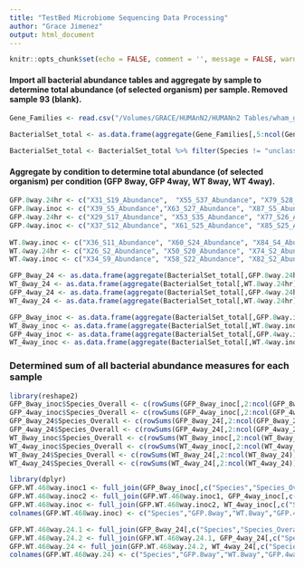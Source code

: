 ```yaml
---
title: "TestBed Microbiome Sequencing Data Processing"
author: "Grace Jimenez"
output: html_document
---
```


```r
knitr::opts_chunk$set(echo = FALSE, comment = '', message = FALSE, warning = FALSE)
```

#### Import all bacterial abundance tables and aggregate by sample to determine total abundance (of selected organism) per sample.  Removed sample 93 (blank).
```r
Gene_Families <- read.csv("/Volumes/GRACE/HUMAnN2/HUMANn2 Tables/wham_genefamilies.csv")

BacterialSet_total <- as.data.frame(aggregate(Gene_Families[,5:ncol(Gene_Families)], by=list(Species=Gene_Families$Species), FUN=sum))

BacterialSet_total <- BacterialSet_total %>% filter(Species != "unclassified") %>% select(-c(X93_S11_Abundance)) %>% replace(., is.na(.), 0)
```

#### Aggregate by condition to determine total abundance (of selected organism) per condition (GFP 8way, GFP 4way, WT 8way, WT 4way). 
```r
GFP.8way.24hr <- c("X31_S19_Abundance",  "X55_S37_Abundance", "X79_S28_Abundance", "X103_S33_Abundance")
GFP.8way.inoc <- c("X39_S5_Abundance","X63_S27_Abundance", "X87_S5_Abundance")
GFP.4way.24hr <- c("X29_S17_Abundance", "X53_S35_Abundance", "X77_S26_Abundance", "X101_S31_Abundance")
GFP.4way.inoc <- c("X37_S12_Abundance", "X61_S25_Abundance", "X85_S25_Abundance" )
                                                                                                                 WT.8way.24hr <- c("X28_S16_Abundance", "X52_S34_Abundance", "X76_S25_Abundance", "X100_S30_Abundance") 
WT.8way.inoc <- c("X36_S11_Abundance", "X60_S24_Abundance", "X84_S4_Abundance")
WT.4way.24hr <- c("X26_S2_Abundance", "X50_S20_Abundance", "X74_S2_Abundance", "X98_S14_Abundance") 
WT.4way.inoc <- c("X34_S9_Abundance", "X58_S22_Abundance", "X82_S2_Abundance")

GFP_8way_24 <- as.data.frame(aggregate(BacterialSet_total[,GFP.8way.24hr], by=list(Species=BacterialSet_total$Species), FUN=sum))
WT_8way_24 <- as.data.frame(aggregate(BacterialSet_total[,WT.8way.24hr], by=list(Species=BacterialSet_total$Species), FUN=sum))
GFP_4way_24 <- as.data.frame(aggregate(BacterialSet_total[,GFP.4way.24hr], by=list(Species=BacterialSet_total$Species), FUN=sum))
WT_4way_24 <- as.data.frame(aggregate(BacterialSet_total[,WT.4way.24hr], by=list(Species=BacterialSet_total$Species), FUN=sum))

GFP_8way_inoc <- as.data.frame(aggregate(BacterialSet_total[,GFP.8way.inoc], by=list(Species=BacterialSet_total$Species), FUN=sum))
WT_8way_inoc <- as.data.frame(aggregate(BacterialSet_total[,WT.8way.inoc], by=list(Species=BacterialSet_total$Species), FUN=sum)) 
GFP_4way_inoc <- as.data.frame(aggregate(BacterialSet_total[,GFP.4way.inoc], by=list(Species=BacterialSet_total$Species), FUN=sum)) 
WT_4way_inoc <- as.data.frame(aggregate(BacterialSet_total[,WT.4way.inoc], by=list(Species=BacterialSet_total$Species), FUN=sum))   
```

### Determined sum of all bacterial abundance measures for each sample
```r
library(reshape2)
GFP_8way_inoc$Species_Overall <- c(rowSums(GFP_8way_inoc[,2:ncol(GFP_8way_inoc)]))
GFP_4way_inoc$Species_Overall <- c(rowSums(GFP_4way_inoc[,2:ncol(GFP_4way_inoc)]))
GFP_8way_24$Species_Overall <- c(rowSums(GFP_8way_24[,2:ncol(GFP_8way_24)]))
GFP_4way_24$Species_Overall <- c(rowSums(GFP_4way_24[,2:ncol(GFP_4way_24)]))
WT_8way_inoc$Species_Overall <- c(rowSums(WT_8way_inoc[,2:ncol(WT_8way_inoc)]))
WT_4way_inoc$Species_Overall <- c(rowSums(WT_4way_inoc[,2:ncol(WT_4way_inoc)]))
WT_8way_24$Species_Overall <- c(rowSums(WT_8way_24[,2:ncol(WT_8way_24)]))
WT_4way_24$Species_Overall <- c(rowSums(WT_4way_24[,2:ncol(WT_4way_24)]))
```

```r
library(dplyr)
GFP.WT.468way.inoc1 <- full_join(GFP_8way_inoc[,c("Species","Species_Overall")], WT_8way_inoc[,c("Species","Species_Overall")], by="Species")
GFP.WT.468way.inoc2 <- full_join(GFP.WT.468way.inoc1, GFP_4way_inoc[,c("Species","Species_Overall")], by="Species")
GFP.WT.468way.inoc <- full_join(GFP.WT.468way.inoc2, WT_4way_inoc[,c("Species","Species_Overall")], by="Species")
colnames(GFP.WT.468way.inoc) <- c("Species","GFP.8way","WT.8way","GFP.4way","WT.4way")

GFP.WT.468way.24.1 <- full_join(GFP_8way_24[,c("Species","Species_Overall")], WT_8way_24[,c("Species","Species_Overall")], by="Species")
GFP.WT.468way.24.2 <- full_join(GFP.WT.468way.24.1, GFP_4way_24[,c("Species","Species_Overall")], by="Species")
GFP.WT.468way.24 <- full_join(GFP.WT.468way.24.2, WT_4way_24[,c("Species","Species_Overall")], by="Species")
colnames(GFP.WT.468way.24) <- c("Species","GFP.8way","WT.8way","GFP.4way","WT.4way")
```
